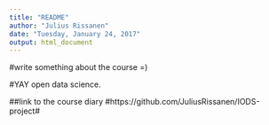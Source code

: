 ```yaml
---
title: "README"
author: "Julius Rissanen"
date: "Tuesday, January 24, 2017"
output: html_document
---
```

#write something about the course =)

#YAY open data science.

##link to the course diary
#https://github.com/JuliusRissanen/IODS-project#